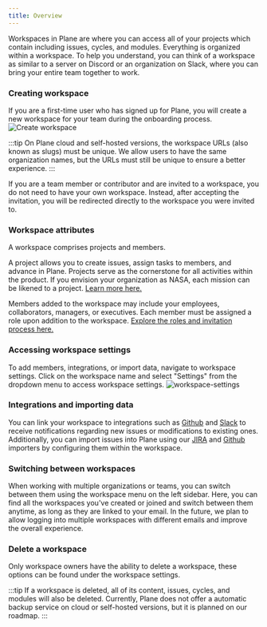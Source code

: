 ```yaml
---
title: Overview
---
```


Workspaces in Plane are where you can access all of your projects which contain including issues, cycles, and modules. Everything is organized within a workspace. To help you understand, you can think of a workspace as similar to a server on Discord or an organization on Slack, where you can bring your entire team together to work.

### Creating workspace

If you are a first-time user who has signed up for Plane, you will create a new workspace for your team during the onboarding process.
 ![Create workspace](https://media.docs.plane.so/workspaces/create-workspace.webp#center)


:::tip
On Plane cloud and self-hosted versions, the workspace URLs (also known as slugs) must be unique. We allow users to have the same organization names, but the URLs must still be unique to ensure a better experience.
:::

If you are a team member or contributor and are invited to a workspace, you do not need to have your own workspace. Instead, after accepting the invitation, you will be redirected directly to the workspace you were invited to.

### Workspace attributes
A workspace comprises projects and members.

A project allows you to create issues, assign tasks to members, and advance in Plane. Projects serve as the cornerstone for all activities within the product. If you envision your organization as NASA, each mission can be likened to a project. [Learn more here.](/core-concepts/projects/overview)

Members added to the workspace may include your employees, collaborators, managers, or executives. Each member must be assigned a role upon addition to the workspace. [Explore the roles and invitation process here.](/core-concepts/workspaces/members)
### Accessing workspace settings
To add members, integrations, or import data, navigate to workspace settings. Click on the workspace name and select "Settings" from the dropdown menu to access workspace settings.
![workspace-settings](https://media.docs.plane.so/workspaces/workspace-settings.webp#center)
### Integrations and importing data
You can link your workspace to integrations such as [Github](/plane-integrations/github) and [Slack](/plane-integrations/slack) to receive notifications regarding new issues or modifications to existing ones. Additionally, you can import issues into Plane using our [JIRA](/plane-importers/jira-imp) and [Github](/plane-importers/github-imp) importers by configuring them within the workspace.
### Switching between workspaces

When working with multiple organizations or teams, you can switch between them using the workspace menu on the left sidebar. Here, you can find all the workspaces you've created or joined and switch between them anytime, as long as they are linked to your email. In the future, we plan to allow logging into multiple workspaces with different emails and improve the overall experience.

### Delete a workspace

Only workspace owners have the ability to delete a workspace, these options can be found under the workspace settings.

:::tip
If a workspace is deleted, all of its content, issues, cycles, and modules will also be deleted. Currently, Plane does not offer a automatic backup service on cloud or self-hosted versions, but it is planned on our roadmap.
:::
